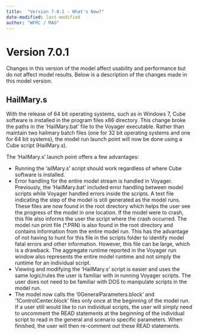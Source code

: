```yaml
---
title:  "Version 7.0.1 - What's New?"
date-modified: last-modified
author: "WFRC / MAG"
---
```


# Version 7.0.1
Changes in this version of the model affect usability and performance but do not affect model results.  Below is a description of the changes made in this model version.

## HailMary.s
With the release of 64 bit operating systems, such as in Windows 7, Cube software is installed in the program files x86 directory. This change broke the paths in the ‘HailMary.bat’ file to the Voyager executable. Rather than maintain two hailmary batch files (one for 32 bit operating systems and one for 64 bit systems), the model run launch point will now be done using a Cube script (HailMary.s). 

The 'HailMary.s' launch point offers a few advantages:

 - Running the 'ailMary.s' script should work regardless of where Cube software is installed.
 - Error handling for the entire model stream is handled in Voyager. Previously, the 'HailMary.bat' included error handling between model scripts while Voyager handled errors inside the scripts. 
A text file indicating the step of the model is still generated as the model runs. These files are now found in the root directory which helps the user see the progress of the model in one location. If the model were to crash, this file also informs the user the script where the crash occurred. 
The model run print file (*.PRN) is also found in the root directory and contains information from the entire model run. This has the advantage of not having to hunt for this file in the scripts folder to identify model fatal errors and other information. However, this file can be large, which is a drawback. The aggregate runtime reported in the Voyager run window also represents the entire model runtime and not simply the runtime for an individual script.
 - Viewing and modifying the 'HailMary.s' script is easier and uses the same logic/rules the user is familiar with in running Voyager scripts. The user does not need to be familiar with DOS to manipulate scripts in the model run.
 - The model now calls the '0GeneralParameters.block' and '1ControlCenter.block' files only once at the beginning of the model run. If a user still would like to run individual scripts, the user will simply need to uncomment the READ statements at the beginning of the individual script to read in the general and scenario specific parameters. When finished, the user will then re-comment out these READ statements.

